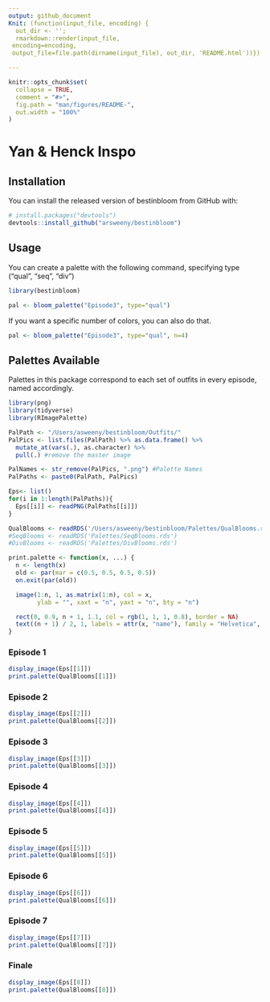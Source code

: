 ```yaml
---
output: github_document
Knit: (function(input_file, encoding) {
  out_dir <- '';
  rmarkdown::render(input_file,
 encoding=encoding,
 output_file=file.path(dirname(input_file), out_dir, 'README.html'))})

---
```


<!-- README.md is generated from README.Rmd. Please edit that file -->

```r
knitr::opts_chunk$set(
  collapse = TRUE,
  comment = "#>",
  fig.path = "man/figures/README-",
  out.width = "100%"
)
```



# Yan & Henck Inspo 

## Installation

You can install the released version of bestinbloom from GitHub with:

```r
# install.packages("devtools")
devtools::install_github("arsweeny/bestinbloom")
```

## Usage 

You can create a palette with the following command, specifying type ("qual", "seq", "div")

```r
library(bestinbloom)
```


```r
pal <- bloom_palette("Episode3", type="qual")
```

If you want a specific number of colors, you can also do that.

```r
pal <- bloom_palette("Episode3", type="qual", n=4)
```


## Palettes Available 

Palettes in this package correspond to each set of outfits in every episode, named accordingly. 

```r
library(png)
library(tidyverse)
library(RImagePalette)

PalPath <- "/Users/asweeny/bestinbloom/Outfits/"
PalPics <- list.files(PalPath) %>% as.data.frame() %>% 
  mutate_at(vars(.), as.character) %>% 
  pull(.) #remove the master image 

PalNames <- str_remove(PalPics, ".png") #Palette Names 
PalPaths <- paste0(PalPath, PalPics)

Eps<- list()
for(i in 1:length(PalPaths)){
  Eps[[i]] <- readPNG(PalPaths[[i]])
}

QualBlooms <- readRDS('/Users/asweeny/bestinbloom/Palettes/QualBlooms.rds')
#SeqBlooms <- readRDS('Palettes/SeqBlooms.rds')
#DivBlooms <- readRDS('Palettes/DivBlooms.rds')
```

```r
print.palette <- function(x, ...) {
  n <- length(x)
  old <- par(mar = c(0.5, 0.5, 0.5, 0.5))
  on.exit(par(old))

  image(1:n, 1, as.matrix(1:n), col = x,
        ylab = "", xaxt = "n", yaxt = "n", bty = "n")

  rect(0, 0.9, n + 1, 1.1, col = rgb(1, 1, 1, 0.8), border = NA)
  text((n + 1) / 2, 1, labels = attr(x, "name"), family = "Helvetica", col = "black")
}
```


### Episode 1
```r
display_image(Eps[[1]])
print.palette(QualBlooms[[1]])
```

### Episode 2
```r
display_image(Eps[[2]])
print.palette(QualBlooms[[2]])
```

### Episode 3
```r
display_image(Eps[[3]])
print.palette(QualBlooms[[3]])
```

### Episode 4 
```r
display_image(Eps[[4]])
print.palette(QualBlooms[[4]])
```

### Episode 5 
```r
display_image(Eps[[5]])
print.palette(QualBlooms[[5]])
```

### Episode 6 
```r
display_image(Eps[[6]])
print.palette(QualBlooms[[6]])
```

### Episode 7 
```r
display_image(Eps[[7]])
print.palette(QualBlooms[[7]])
```

### Finale
```r
display_image(Eps[[8]])
print.palette(QualBlooms[[8]])
```


